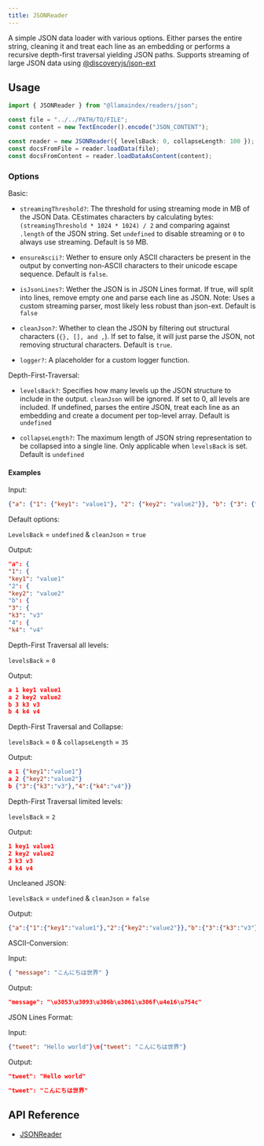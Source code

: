 ```yaml
---
title: JSONReader
---
```


A simple JSON data loader with various options.
Either parses the entire string, cleaning it and treat each line as an embedding or performs a recursive depth-first traversal yielding JSON paths.
Supports streaming of large JSON data using [@discoveryjs/json-ext](https://github.com/discoveryjs/json-ext)

## Usage

```ts
import { JSONReader } from "@llamaindex/readers/json";

const file = "../../PATH/TO/FILE";
const content = new TextEncoder().encode("JSON_CONTENT");

const reader = new JSONReader({ levelsBack: 0, collapseLength: 100 });
const docsFromFile = reader.loadData(file);
const docsFromContent = reader.loadDataAsContent(content);
```

### Options

Basic:

- `streamingThreshold?`: The threshold for using streaming mode in MB of the JSON Data. CEstimates characters by calculating bytes: `(streamingThreshold * 1024 * 1024) / 2` and comparing against `.length` of the JSON string. Set `undefined` to disable streaming or `0` to always use streaming. Default is `50` MB.

- `ensureAscii?`: Wether to ensure only ASCII characters be present in the output by converting non-ASCII characters to their unicode escape sequence. Default is `false`.

- `isJsonLines?`: Wether the JSON is in JSON Lines format. If true, will split into lines, remove empty one and parse each line as JSON. Note: Uses a custom streaming parser, most likely less robust than json-ext. Default is `false`

- `cleanJson?`: Whether to clean the JSON by filtering out structural characters (`{}, [], and ,`). If set to false, it will just parse the JSON, not removing structural characters. Default is `true`.

- `logger?`: A placeholder for a custom logger function.

Depth-First-Traversal:

- `levelsBack?`: Specifies how many levels up the JSON structure to include in the output. `cleanJson` will be ignored. If set to 0, all levels are included. If undefined, parses the entire JSON, treat each line as an embedding and create a document per top-level array. Default is `undefined`

- `collapseLength?`: The maximum length of JSON string representation to be collapsed into a single line. Only applicable when `levelsBack` is set. Default is `undefined`

#### Examples

Input:

```json
{"a": {"1": {"key1": "value1"}, "2": {"key2": "value2"}}, "b": {"3": {"k3": "v3"}, "4": {"k4": "v4"}}}
```

Default options:

`LevelsBack` = `undefined` & `cleanJson` = `true`

Output:

```json
"a": {
"1": {
"key1": "value1"
"2": {
"key2": "value2"
"b": {
"3": {
"k3": "v3"
"4": {
"k4": "v4"
```

Depth-First Traversal all levels:

`levelsBack` = `0`

Output:

```json
a 1 key1 value1
a 2 key2 value2
b 3 k3 v3
b 4 k4 v4
```

Depth-First Traversal and Collapse:

`levelsBack` = `0` & `collapseLength` = `35`

Output:

```json
a 1 {"key1":"value1"}
a 2 {"key2":"value2"}
b {"3":{"k3":"v3"},"4":{"k4":"v4"}}
```

Depth-First Traversal limited levels:

`levelsBack` = `2`

Output:

```json
1 key1 value1
2 key2 value2
3 k3 v3
4 k4 v4
```

Uncleaned JSON:

`levelsBack` = `undefined` & `cleanJson` = `false`

Output:

```json
{"a":{"1":{"key1":"value1"},"2":{"key2":"value2"}},"b":{"3":{"k3":"v3"},"4":{"k4":"v4"}}}
```

ASCII-Conversion:

Input:

```json
{ "message": "こんにちは世界" }
```

Output:

```json
"message": "\u3053\u3093\u306b\u3061\u306f\u4e16\u754c"
```

JSON Lines Format:

Input:

```json
{"tweet": "Hello world"}\n{"tweet": "こんにちは世界"}
```

Output:

```json
"tweet": "Hello world"

"tweet": "こんにちは世界"
```

## API Reference

- [JSONReader](/docs/api/classes/JSONReader)
